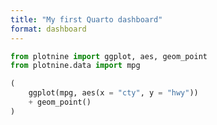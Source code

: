 ```yaml
---
title: "My first Quarto dashboard"
format: dashboard
---
```


```python
from plotnine import ggplot, aes, geom_point
from plotnine.data import mpg
```

```python
(
    ggplot(mpg, aes(x = "cty", y = "hwy"))
    + geom_point()
)
```
